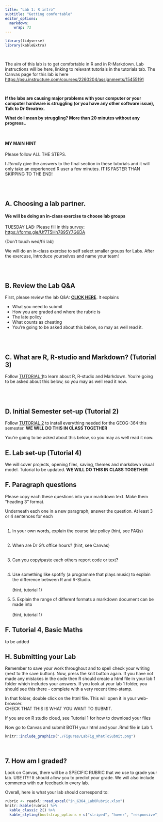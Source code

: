 ```yaml
---
title: "Lab 1: R intro"
subtitle: "Getting comfortable"
editor_options: 
  markdown: 
    wrap: 72
---
```


```r
library(tidyverse)
library(kableExtra)
```

<br>

The aim of this lab is to get comfortable in R and in R-Markdown. Lab
instructions will be here, linking to relevant tutorials in the
tutorials tab. The Canvas page for this lab is here
<https://psu.instructure.com/courses/2260204/assignments/15455191>

<br>

**If the labs are causing major problems with your computer or your
computer hardware is struggling (or you have any other software issue),
Talk to Dr Greatrex**.

**What do I mean by struggling? More than 20 minutes without any
progress..**

<br>

#### MY MAIN HINT

Please follow ALL THE STEPS.

I *literally* give the answers to the final section in these tutorials
and it will only take an experienced R user a few minutes. IT IS FASTER
THAN SKIPPING TO THE END!

<br> <br>

## A. Choosing a lab partner.

#### We will be doing an in-class exercise to choose lab groups

TUESDAY LAB: Please fill in this survey:
<https://forms.gle/Uf7T5Hh7895Y7G6DA>

(Don't touch wed/fri lab)

We will do an in-class exercise to self select smaller groups for Labs.
After the exercuse, Introduce yourselves and name your team!

<br> <br>

## B. Review the Lab Q&A

First, please review the lab Q&A: [**CLICK
HERE**](in_G364_Lab0_FAQ.rmd). It explains

-   What you need to submit
-   How you are graded and where the rubric is
-   The late policy
-   What counts as cheating
-   You're going to be asked about this below, so may as well read it.

<br> <br>

## C. What are R, R-studio and Markdown? (Tutorial 3)

Follow [TUTORIAL
1](https://psu-spatial.github.io/Geog364-2023/in_Tutorial01WhatisR.html)to
learn about R, R-studio and Markdown. You're going to be asked about
this below, so you may as well read it now.

<br> <br>

## D. Initial Semester set-up (Tutorial 2)

Follow [TUTORIAL
2](https://psu-spatial.github.io/Geog364-2023/in_Tutorial02SetUp.html)
to install everything needed for the GEOG-364 this semester. **WE WILL
DO THIS IN CLASS TOGETHER**

You're going to be asked about this below, so you may as well read it
now.

## E.  Lab set-up (Tutorial 4)

We will cover projects, opening files, saving, themes and markdown
visual model. Tutorial to be updated. **WE WILL DO THIS IN CLASS
TOGETHER**

## F. Paragraph questions

Please copy each these questions into your markdown text. Make them
"heading 3" format.

Underneath each one in a new paragraph, answer the question. At least 3
or 4 sentences for each <br><br>

1.  In your own words, explain the course late policy (hint, see FAQs)
    <br><br>

2.  When are Dr G's office hours? (hint, see Canvas)<br><br>

3.  Can you copy/paste each others report code or text? <br><br>

4.  Use something like spotify (a programme that plays music) to explain
    the difference between R and R-Studio. <br><br> (hint, tutorial 1)

5.  5\. Explain the range of different formats a markdown document can
    be made into <br><br> (hint, tutorial 1)

## F. Tutorial 4, Basic Maths

to be added

## H. Submitting your Lab

Remember to save your work throughout and to spell check your writing
(next to the save button). Now, press the knit button again. If you have
not made any mistakes in the code then R should create a html file in
your lab 1 folder which includes your answers. If you look at your lab 1
folder, you should see this there - complete with a very recent
time-stamp.

In that folder, double click on the html file. This will open it in your
web-browser.\
CHECK THAT THIS IS WHAT YOU WANT TO SUBMIT.

If you are on R studio cloud, see Tutorial 1 for how to download your
files

Now go to Canvas and submit BOTH your html and your .Rmd file in Lab 1.

```r
knitr::include_graphics("./Figures/LabFig_WhatToSubmit.png")
```

<br>

## 7. How am I graded?

Look on Canvas, there will be a SPECIFIC RUBRIC that we use to grade
your lab. USE IT!!! It should allow you to predict your grade. We will
also include comments with our feedback in every lab.

Overall, here is what your lab should correspond to:

```r
rubric <- readxl::read_excel("in_G364_Lab0Rubric.xlsx")
knitr::kable(rubric) %>%   
  kable_classic_2() %>%
  kable_styling(bootstrap_options = c("striped", "hover", "responsive"))


```
